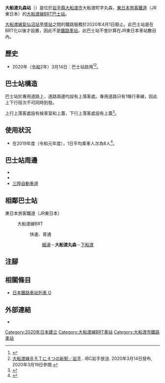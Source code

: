 {{NoteTA|G1=Transport
|T=zh-hans:大船渡丸森站;zh-hk:大船渡丸森站;zh-tw:大船渡丸森車站;
|1=zh-hans:大船渡丸森站;zh-hk:大船渡丸森站;zh-tw:大船渡丸森車站;
}}
{{Infobox station
|公司色 = green
|站名 = 大船渡丸森
|圖片 = 大船渡丸森駅.jpg
|圖片說明 = 站牌
|日文原名 = 大船渡丸森
|平假名 = おおふなとまるもり
|羅馬拼音 = Ōfunatomarumori
|副站名 = 
|電報略號 = 
|所在地 = {{JPN}}[[岩手縣|岩手縣]][[大船渡市|大船渡市]]大船渡町字丸森
|座標 = {{coord|39|1|43.5|N|141|42|45.4|E|type:railwaystation_region:JP-24|display=inline,title}}
|車站構造 = [[地面車站|地面車站]]
|月台配置 =
|啟用年月日 = 2020年（[[令和|令和]]2年）3月14日
|廢站年月日 = 
|乘客人數 = 8
|上下車人次 = 
|統計年度 = 2019
|轉車 = 
|全寬備註 = [[無人車站|無人車站]]
|adjacent = {{Adjacent stations|system=東日本旅客鐵道|line=大船渡線BRT|left=細浦|right=下船渡|note-left=1.7km|note-mid=距離[[一之關站|一之關]]98.8km<br>距離[[氣仙沼站|氣仙沼]]36.8km|note-right=1.4km}}
}}
'''大船渡丸森站'''（{{jpn|j=大船渡丸森駅|hg=おおふなとまるもりえき|rm=Ōfunatomarumori eki|f=y}}）是位於[[岩手縣|岩手縣]][[大船渡市|大船渡市]]大船渡町字丸森，[[東日本旅客鐵道|東日本旅客鐵道]]（JR東日本）的[[大船渡線|大船渡線]][[BRT|BRT]][[巴士站|巴士站]]。

[[大船渡線|大船渡線]][[氣仙沼站|氣仙沼站]]至[[盛站|盛站]]之間的鐵路服務於2020年4月1日廢止。此巴士站是在BRT化以後才設置，因此不是[[鐵路車站|鐵路車站]]，此巴士站不會計算在JR東日本車站數目內。

== 歷史 ==
* 2020年（[[令和|令和]]2年）3月14日：巴士站啟用<ref>{{Cite press release|url=https://www.jr-morioka.com/cgi-bin/pdf/press/pdf_1579670434_1.pdf|title=気仙沼線BRT・大船渡線BRTダイヤ改正について|format=PDF|publisher=東日本旅客鐵道盛岡分社、東日本旅客鐵道仙台分社|date=2020-01-22|accessdate=2020-01-23|archiveurl=https://web.archive.org/web/20200123093301/https://www.jr-morioka.com/cgi-bin/pdf/press/pdf_1579670434_1.pdf|archivedate=2020-01-23|language=ja|dead-url=no}}</ref><ref>[https://news.ibc.co.jp/item_38907.html 大船渡線ＢＲＴに４つの新駅／岩手] {{Wayback|url=https://news.ibc.co.jp/item_38907.html |date=20200315124412 }}{{ja icon}}. IBC岩手放送. 2020年3月14日發布, 2020年3月19日參閲.</ref>。

== 巴士站構造 ==
巴士站於專用道路上，道路兩邊均設有上落客處。專用道路只有1條行車線，因此上下行班次不可同時到發。

上行上落客處設有候車室和上蓋，下行上落客處設有上蓋<ref>{{Cite press release|url=https://www.jr-morioka.com/cgi-bin/pdf/press/pdf_1582094136_1.pdf|title=大船渡線BRT新駅「大船渡丸森駅」「地ノ森駅」「田茂山駅」の駅設備について|format=PDF|publisher=東日本旅客鉄道盛岡支社|date=2020-02-18|accessdate=2020-02-19|archiveurl=https://web.archive.org/web/20200219073712/https://www.jr-morioka.com/cgi-bin/pdf/press/pdf_1582094136_1.pdf|archivedate=2020-02-19|language=ja|dead-url=no}}</ref>。

== 使用狀況 ==
* 在2019年度（令和元年度），1日平均乘車人次為8人<ref>{{Cite web|url=https://www.jreast.co.jp/passenger/2019_brt.html|title=BRT駅別乗車人員（2019年度）|publisher=東日本旅客鐵道|language=ja|accessdate=2020-07-19|archive-date=2021-01-10|archive-url=https://web.archive.org/web/20210110082656/https://www.jreast.co.jp/passenger/2019_brt.html|dead-url=no}}</ref>。

== 巴士站周邊 ==
* {{Translink|ja|岩手県道38号大船渡広田陸前高田線|岩手縣道38號大船渡廣田陸前高田線}}
* {{Translink|ja|国道45号|國道45號}}
* [[三陸自動車道|三陸自動車道]]{{Translink|ja|大船渡碁石海岸インターチェンジ|大船渡碁石海岸交匯處}}

== 相鄰巴士站 ==
; 東日本旅客鐵道（JR東日本）
: {{Color|#f18e44|■}}大船渡線BRT
:: {{color|red|□}}快速、{{color|gray|■}}普通
::: [[細浦站|細浦]]－'''大船渡丸森'''－[[下船渡站|下船渡]]
== 注腳 ==
{{Reflist}}
== 相關條目 ==
{{commonscat|Ofunatomarumori Station}}
* [[日本鐵路車站列表_O|日本鐵路車站列表 O]]
== 外部連結 ==
* {{外部連結/JR東日本車站|filename=1753|name=大船渡丸森}}{{ja icon}}
{{大船渡線}}
{{DEFAULTSORT:Ofunatomarumori}}
[[Category:2020年日本建立|Category:2020年日本建立]]
[[Category:大船渡線BRT車站|Category:大船渡線BRT車站]]
[[Category:大船渡市鐵路車站|Category:大船渡市鐵路車站]]